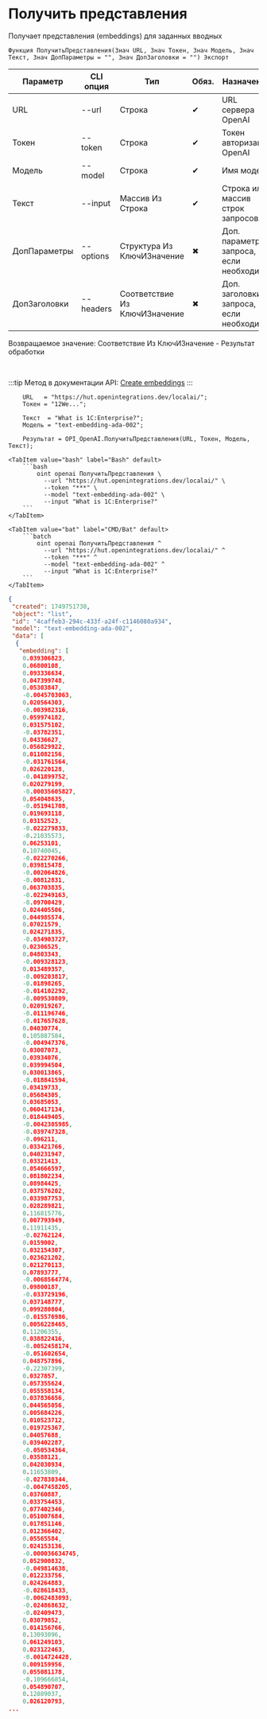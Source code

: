 ﻿---
sidebar_position: 3
description: Получить представления и другие функции для работы с OpenAI в Открытом пакете интеграций - бесплатной open-source библиотеке интеграций для 1С:Предприятие 8, OneScript и CLI
keywords: [1C, 1С, 1С:Предприятие, 1С:Предприятие 8.3, API, Интеграция, Сервисы, Обмен, OneScript, CLI, OpenAI]
---


# Получить представления
 Получает представления (embeddings) для заданных вводных



`Функция ПолучитьПредставления(Знач URL, Знач Токен, Знач Модель, Знач Текст, Знач ДопПараметры = "", Знач ДопЗаголовки = "") Экспорт`

  | Параметр | CLI опция | Тип | Обяз. | Назначение |
  |-|-|-|-|-|
  | URL | --url | Строка | &#x2714; | URL сервера OpenAI |
  | Токен | --token | Строка | &#x2714; | Токен авторизации OpenAI |
  | Модель | --model | Строка | &#x2714; | Имя модели |
  | Текст | --input | Массив Из Строка | &#x2714; | Строка или массив строк запросов |
  | ДопПараметры | --options | Структура Из КлючИЗначение | &#x2716; | Доп. параметры запроса, если необходимо |
  | ДопЗаголовки | --headers | Соответствие Из КлючИЗначение | &#x2716; | Доп. заголовки запроса, если необходимо |

  
  Возвращаемое значение:   Соответствие Из КлючИЗначение - Результат обработки

<br/>

:::tip
Метод в документации API: [Create embeddings](https://platform.openai.com/docs/api-reference/embeddings/create)
:::
<br/>



```bsl title="Пример использования для 1С:Предприятие/OneScript"
    URL   = "https://hut.openintegrations.dev/localai/";
    Токен = "12We...";

    Текст  = "What is 1C:Enterprise?";
    Модель = "text-embedding-ada-002";

    Результат = OPI_OpenAI.ПолучитьПредставления(URL, Токен, Модель, Текст);
```
    

 <Tabs>
  
    <TabItem value="bash" label="Bash" default>
        ```bash
            oint openai ПолучитьПредставления \
              --url "https://hut.openintegrations.dev/localai/" \
              --token "***" \
              --model "text-embedding-ada-002" \
              --input "What is 1C:Enterprise?"
        ```
    </TabItem>
  
    <TabItem value="bat" label="CMD/Bat" default>
        ```batch
            oint openai ПолучитьПредставления ^
              --url "https://hut.openintegrations.dev/localai/" ^
              --token "***" ^
              --model "text-embedding-ada-002" ^
              --input "What is 1C:Enterprise?"
        ```
    </TabItem>
</Tabs>


```json title="Результат"
{
 "created": 1749751730,
 "object": "list",
 "id": "4caffeb3-294c-433f-a24f-c1146080a934",
 "model": "text-embedding-ada-002",
 "data": [
  {
   "embedding": [
    0.039306823,
    0.06800108,
    0.093336634,
    0.047399748,
    0.05303847,
    -0.0045703063,
    0.020564303,
    -0.003982316,
    0.059974182,
    0.031575102,
    -0.03782351,
    0.04336627,
    0.056829922,
    0.011082156,
    -0.031761564,
    0.026220128,
    -0.041899752,
    0.020279199,
    -0.00035605827,
    0.054048635,
    -0.051941708,
    0.019693118,
    0.03152523,
    -0.022279833,
    -0.21035573,
    0.06253101,
    0.10740045,
    -0.022270266,
    0.039815478,
    -0.002064826,
    -0.00812831,
    0.063703835,
    -0.022949163,
    -0.09700429,
    0.024405506,
    0.044985574,
    0.07021579,
    0.024271835,
    -0.034903727,
    0.02306525,
    0.04803343,
    -0.009328123,
    0.013489357,
    -0.009203817,
    -0.01898265,
    -0.014102292,
    -0.009530809,
    0.020919267,
    -0.011196746,
    -0.017657628,
    0.04030774,
    0.105887584,
    -0.004947376,
    0.03007073,
    0.03934076,
    0.039994504,
    0.030013865,
    -0.018841594,
    0.03419733,
    0.05684305,
    0.03685053,
    0.060417134,
    0.018449405,
    -0.0042305985,
    -0.039747328,
    -0.096211,
    0.033421766,
    0.040231947,
    0.03321413,
    0.054666597,
    0.081802234,
    0.08984425,
    0.037576202,
    0.033987753,
    0.028289821,
    0.116815776,
    0.007793949,
    0.11911435,
    -0.02762124,
    0.0159002,
    0.032154307,
    0.023621202,
    0.021270113,
    0.07893777,
    -0.0068564774,
    0.09800187,
    -0.033729196,
    0.037148777,
    0.099280804,
    -0.015576986,
    0.0056228465,
    0.11206355,
    0.038822416,
    -0.0052458174,
    -0.051602654,
    0.048757896,
    -0.22307399,
    0.0327857,
    0.057355624,
    0.055558134,
    0.037836656,
    0.044565056,
    0.005684226,
    0.010523712,
    0.019725367,
    0.04057688,
    0.039402287,
    -0.050534364,
    0.03588121,
    0.042030934,
    0.11653809,
    -0.027830344,
    -0.0047458205,
    0.03760887,
    0.033754453,
    0.077402346,
    0.051007684,
    0.017851146,
    0.012366402,
    0.05565584,
    0.024153136,
    -0.000036634745,
    0.052900832,
    -0.049814638,
    0.012233756,
    0.024264883,
    -0.028618433,
    -0.0062483093,
    -0.024868632,
    -0.02409473,
    0.03079852,
    0.014156766,
    0.13093096,
    0.061249103,
    0.023122463,
    -0.0014724428,
    0.009159956,
    0.055081178,
    -0.109666854,
    0.054890707,
    0.12889037,
    0.026120793,
...
```
